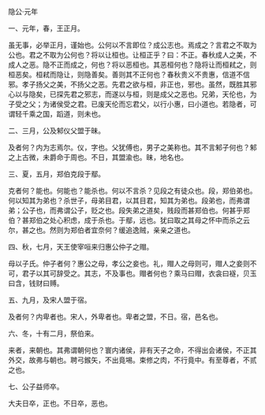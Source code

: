 

隐公·元年

一、元年，春，王正月。

虽无事，必举正月，谨始也。公何以不言即位？成公志也。焉成之？言君之不取为公也。君之不取为公何也？将以让桓也。让桓正乎？曰：不正。春秋成人之美，不成人之恶。隐不正而成之，何也？将以恶桓也。其恶桓何也？隐将让而桓弒之，则桓恶矣。桓弒而隐让，则隐善矣。善则其不正何也？春秋贵义不贵惠，信道不信邪。孝子扬父之美，不扬父之恶。先君之欲与桓，非正也，邪也。虽然，既胜其邪心以与隐矣，已探先君之邪志，而遂以与桓，则是成父之恶也。兄弟，天伦也，为子受之父；为诸侯受之君。已废天伦而忘君父，以行小惠，曰小道也。若隐者，可谓轻千乘之国，蹈道，则未也。

二、三月，公及邾仪父盟于昧。

及者何？内为志焉尔。仪，字也。父犹傅也，男子之美称也。其不言邾子何也？邾之上古微，未爵命于周也。不日，其盟渝也。昧，地名也。

三、夏，五月，郑伯克段于鄢。

克者何？能也。何能也？能杀也。何以不言杀？见段之有徒众也。段，郑伯弟也。何以知其为弟也？杀世子，母弟目君，以其目君，知其为弟也。段弟也，而弗谓弟；公子也，而弗谓公子，贬之也。段失弟之道矣，贱段而甚郑伯也。何甚乎郑伯？甚郑伯之处心积虑，成于杀也。于鄢，远也。犹曰取之其母之怀中而杀之云尔，甚之也。然则为郑伯者宜奈何？缓追逸贼，亲亲之道也。

四、秋，七月，天王使宰咺来归惠公仲子之赗。

母以子氏。仲子者何？惠公之母，孝公之妾也。礼，赗人之母则可，赗人之妾则不可，君子以其可辞受之。其志，不及事也。赗者何也？乘马曰赗，衣衾曰襚，贝玉曰含，钱财曰赙。

五、九月，及宋人盟于宿。

及者何？内卑者也。宋人，外卑者也。卑者之盟，不日。宿，邑名也。

六、冬，十有二月，祭伯来。

来者，来朝也。其弗谓朝何也？寰内诸侯，非有天子之命，不得出会诸侯，不正其外交，故弗与朝也。聘弓鍭矢，不出竟埸。束修之肉，不行竟中。有至尊者，不贰之也。

七、公子益师卒。

大夫日卒，正也。不日卒，恶也。

